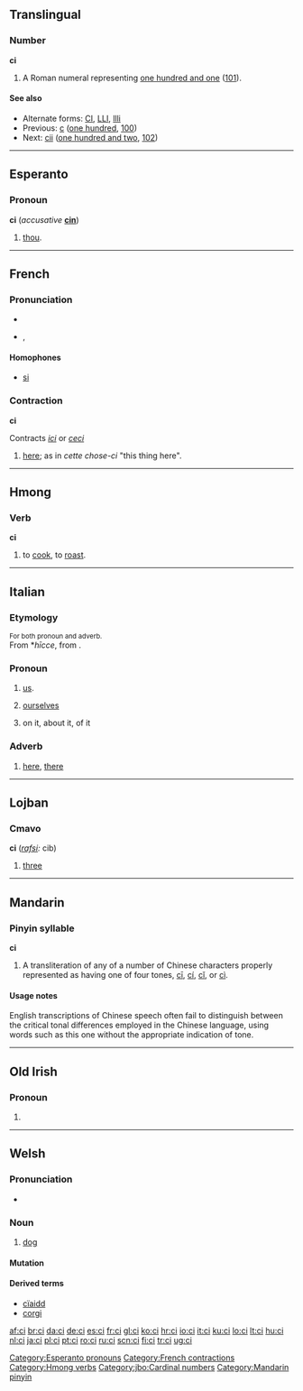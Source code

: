 {{also|Appendix:Variations of "ci"}}
==Translingual==

===Number===
'''ci'''

# A Roman numeral representing [[one hundred and one]] ([[101]]).

====See also====
* Alternate forms: [[CI]], [[LLI]], [[llli]]
* Previous: [[c]] ([[one hundred]], [[100]])
* Next: [[cii]] ([[one hundred and two]], [[102]])

----

==Esperanto==

===Pronoun===
'''ci''' (''accusative'' '''[[cin#Esperanto|cin]]''')

# [[thou]].

{{Universala Vortaro}}

[[Category:Esperanto pronouns]]

----

==French==

===Pronunciation===
* {{audio|Fr-ci.ogg|audio}}
* {{IPA|/si/|lang=fr}}, {{SAMPA|/si/}}

====Homophones====
* [[si#French|si]]

===Contraction===
'''ci'''

Contracts ''[[ici]]'' or ''[[ceci]]''

# [[here]]; as in ''cette chose-ci'' "this thing here".

[[Category:French contractions]]

----

==Hmong==

===Verb===
'''ci'''

# to [[cook]], to [[roast]].

[[Category:Hmong verbs]]

----

==Italian==

===Etymology===
<small>For both pronoun and adverb.</small><br>
From {{VL.|it}} *''hīcce'', from {{etyl|la|it}} {{term|hic||here|lang=la}}.

===Pronoun===
{{infl|it|pronoun}}

# [[us]].
# {{reflexive|lang=it}} [[ourselves]]
# on it, about it, of it

===Adverb===
{{infl|it|adverb}}

# [[here]], [[there]]

----

==Lojban==

===Cmavo===
'''ci''' (''[[rafsi]]:'' cib)

# [[three]]

[[Category:jbo:Cardinal numbers]]

----

==Mandarin==

===Pinyin syllable===
'''ci'''

# A transliteration of any of a number of Chinese characters properly represented as having one of four tones, [[cī]], [[cí]], [[cǐ]], or [[cì]].

====Usage notes====
English transcriptions of Chinese speech often fail to distinguish between the critical tonal differences employed in the Chinese language, using words such as this one without the appropriate indication of tone.

[[Category:Mandarin pinyin]]

----
==Old Irish==

===Pronoun===
{{infl|sga|pronoun}}

# {{alternative spelling of|cía|lang=sga}}

----

==Welsh==

===Pronunciation===
* {{IPA|/ki/|lang=cy}}

===Noun===
{{cy-noun|m|cŵn}}

# [[dog]]

====Mutation====
{{welsh mutation c-|i}}

====Derived terms====
* [[cïaidd]]
* [[corgi]]

[[af:ci]]
[[br:ci]]
[[da:ci]]
[[de:ci]]
[[es:ci]]
[[fr:ci]]
[[gl:ci]]
[[ko:ci]]
[[hr:ci]]
[[io:ci]]
[[it:ci]]
[[ku:ci]]
[[lo:ci]]
[[lt:ci]]
[[hu:ci]]
[[nl:ci]]
[[ja:ci]]
[[pl:ci]]
[[pt:ci]]
[[ro:ci]]
[[ru:ci]]
[[scn:ci]]
[[fi:ci]]
[[tr:ci]]
[[ug:ci]]